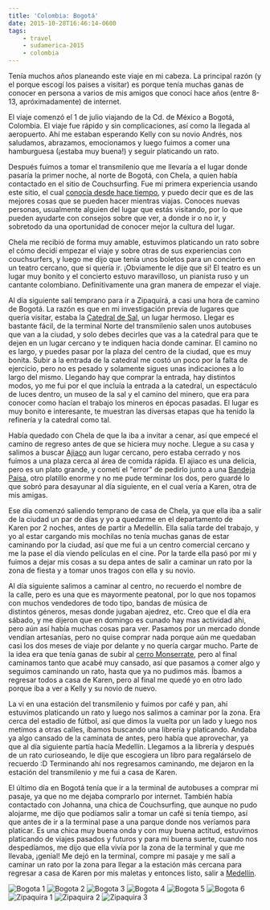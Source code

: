 ```yaml
---
title: 'Colombia: Bogotá'
date: 2015-10-28T16:46:14-0600
tags:
    - travel
    - sudamerica-2015
    - colombia
---
```


Tenía muchos años planeando este viaje en mi cabeza. La principal razón (y el porque escogí los paises a visitar) es porque tenía muchas ganas de conocer en persona a varios de mis amigos que conocí hace años (entre 8-13, apróximadamente) de internet.

El viaje comenzó el 1 de julio viajando de la Cd. de México a Bogotá, Colombia. El viaje fue rápido y sin complicaciones, así como la llegada al aeropuerto. Ahí me estaban esperando Kelly con su novio Andrés, nos saludamos, abrazamos, emocionamos y luego fuimos a comer una hamburguesa (¡estaba muy buena!) y seguir platicando un rato.

Después fuimos a tomar el transmilenio que me llevaría a el lugar donde pasaría la primer noche, al norte de Bogotá, con Chela, a quien había contactado en el sitio de Couchsurfing. Fue mi primera experiencia usando este sitio, el cual [conocía desde hace tiempo](/2011-03-28--viajando/), y puedo decir que es de las mejores cosas que se pueden hacer mientras viajas. Conoces nuevas personas, usualmente alguien del lugar que estás visitando, por lo que pueden ayudarte con consejos sobre que ver, a donde ir o no ir, y sobretodo da una oportunidad de conocer mejor la cultura del lugar.

Chela me recibió de forma muy amable, estuvimos platicando un rato sobre el cómo decidí empezar el viaje y sobre otras de sus experiencias con couchsurfers, y luego me dijo que tenía unos boletos para un concierto en un teatro cercano, que si quería ir. ¡Obviamente le dije que si! El teatro es un lugar muy bonito y el concierto estuvo maravilloso, un pianista ruso y un cantante colombiano. Definitivamente una gran manera de empezar el viaje.

Al día siguiente salí temprano para ir a Zipaquirá, a casi una hora de camino de Bogotá. La razón es que en mi investigación previa de lugares que quería visitar, estaba la [Catedral de Sal](http://www.catedraldesal.gov.co/), un lugar hermoso. Llegar es bastante fácil, de la terminal Norte del transmilenio salen unos autobuses que van a la ciudad, y solo debes decirles que vas a la catedral para que te dejen en un lugar cercano y te indiquen hacia donde caminar. El camino no es largo, y puedes pasar por la plaza del centro de la ciudad, que es muy bonita. Subir a la entrada de la catedral me costó un poco por la falta de ejercicio, pero no es pesado y solamente sigues unas indicaciones a lo largo del mismo. Llegando hay que comprar la entrada, hay distintos modos, yo me fui por el que incluía la entrada a la catedral, un espectáculo de luces dentro, un museo de la sal y el camino del minero, que era para conocer como hacían el trabajo los mineros en épocas pasadas. El lugar es muy bonito e interesante, te muestran las diversas etapas que ha tenido la refinería y la catedral como tal.

Había quedado con Chela de que la iba a invitar a cenar, así que empecé el camino de regreso antes de que se hiciera muy noche. Llegue a su casa y salimos a buscar [Ajiaco](https://es.wikipedia.org/wiki/Ajiaco) aun lugar cercano, pero estaba cerrado y nos fuimos a una plaza cerca al área de comida rápida. El ajiaco es una delicia, pero es un plato grande, y cometí el &#34;error&#34; de pedirlo junto a una [Bandeja Paisa](https://es.wikipedia.org/wiki/Bandeja_paisa), otro platillo enorme y no me pude terminar los dos, pero guardé lo que sobró para desayunar al día siguiente, en el cual vería a Karen, otra de mis amigas.

Ese día comenzó saliendo temprano de casa de Chela, ya que ella iba a salir de la ciudad un par de días y yo a quedarme en el departamento de Karen por 2 noches, antes de partir a Medellín. Ella salía tarde del trabajo, y yo al estar cargando mis mochilas no tenía muchas ganas de estar caminando por la ciudad, así que me fui a un centro comercial cercano y me la pase el día viendo películas en el cine. Por la tarde ella pasó por mi y fuimos a dejar mis cosas a su depa antes de salir a caminar un rato por la zona de fiesta y a tomar unos tragos con ella y su novio.

Al día siguiente salimos a caminar al centro, no recuerdo el nombre de la calle, pero es una que es mayormente peatonal, por lo que nos topamos con muchos vendedores de todo tipo, bandas de música de distintos géneros, mesas donde jugaban ajedrez, etc. Creo que el día era sábado, y me dijeron que en domingo es cunado hay mas actividad ahi, pero aún así había muchas cosas para ver. Pasamos por un mercado donde vendían artesanías, pero no quise comprar nada porque aún me quedaban casi los dos meses de viaje por delante y no quería cargar mucho. Parte de la idea era que tenía ganas de subir al [cerro Monserrate](http://cerromonserrate.com/es/), pero al final caminamos tanto que acabé muy cansado, así que pasamos a comer algo y seguimos caminando un rato, hasta que ya no pudimos más. Íbamos a regresar todos a casa de Karen, pero al final me quedé yo en otro lado porque iba a ver a Kelly y su novio de nuevo.

La vi en una estación del transmilenio y fuimos por café y pan, ahí estuvimos platicando un rato y luego nos salimos a caminar por la zona. Era cerca del estadio de fútbol, así que dimos la vuelta por un lado y luego nos metimos a otras calles, íbamos buscando una librería y platicando. Andaba ya algo cansado de la caminata de antes, pero había que aprovechar, ya que al día siguiente partía hacía Medellín. Llegamos a la librería y después de un rato curioseando, le dije que escogiera un libro para regalárselo de recuerdo :D Terminando ahí nos regresamos caminando, me dejaron en la estación del transmilenio y me fui a casa de Karen.

El último día en Bogotá tenía que ir a la terminal de autobuses a comprar mi pasaje, ya que no me dejaba comprarlo por internet. También había contactado con Johanna, una chica de Couchsurfing, que aunque no pudo alojarme, me dijo que podíamos salir a tomar un café si tenía tiempo, así que antes de ir a la terminal pase a una parque donde nos veríamos para platicar. Es una chica muy buena onda y con muy buena actitud, estuvimos platicando de viajes pasados y futuros y para mi buena suerte, cuando nos despedíamos, me dijo que ella vivía por la zona de la terminal y que me llevaba, ¡genial! Me dejó en la terminal, compre mi pasaje y me salí a caminar un rato por la zona para llegar a la estación más cercana para regresar a casa de Karen por mis maletas y entonces listo, salir a [Medellín](/blog/colombia-medellin/).

![Bogota 1](/images/colombia-bogota/bogota1.jpg)
![Bogota 2](/images/colombia-bogota/bogota2.jpg)
![Bogota 3](/images/colombia-bogota/bogota3.jpg)
![Bogota 4](/images/colombia-bogota/bogota4.jpg)
![Bogota 5](/images/colombia-bogota/bogota5.jpg)
![Bogota 6](/images/colombia-bogota/bogota6.jpg)
![Zipaquira 1](/images/colombia-bogota/zipaquira1.jpg)
![Zipaquira 2](/images/colombia-bogota/zipaquira2.jpg)
![Zipaquira 3](/images/colombia-bogota/zipaquira3.jpg)
